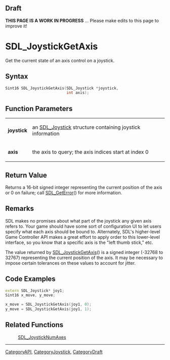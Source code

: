 
== Draft ==

'''THIS PAGE IS A WORK IN PROGRESS''' ... Please make edits to this page to improve it!
= SDL_JoystickGetAxis =

Get the current state of an axis control on a joystick.

== Syntax ==

<syntaxhighlight lang='c'>
Sint16 SDL_JoystickGetAxis(SDL_Joystick *joystick,
                           int axis);
</syntaxhighlight>

== Function Parameters ==

{|
|'''joystick'''
|an [[SDL_Joystick]] structure containing joystick information
|-
|'''axis'''
|the axis to query; the axis indices start at index 0
|}

== Return Value ==

Returns a 16-bit signed integer representing the current position of the
axis or 0 on failure; call [[SDL_GetError]]() for more information.



== Remarks ==

SDL makes no promises about what part of the joystick any given axis
refers to. Your game should have some sort of configuration UI to let users
specify what each axis should be bound to. Alternately, SDL's higher-level
Game Controller API makes a great effort to apply order to this lower-level
interface, so you know that a specific axis is the "left thumb stick," etc.

The value returned by [[SDL_JoystickGetAxis]]() is a signed integer (-32768
to 32767) representing the current position of the axis. It may be
necessary to impose certain tolerances on these values to account for
jitter.

== Code Examples ==

<syntaxhighlight lang='c++'>
extern SDL_Joystick* joy1;
Sint16 x_move, y_move;

x_move = SDL_JoystickGetAxis(joy1, 0);
y_move = SDL_JoystickGetAxis(joy1, 1);
</syntaxhighlight>

== Related Functions ==

:[[SDL_JoystickNumAxes]]

----
[[CategoryAPI]], [[CategoryJoystick]], [[CategoryDraft]]


